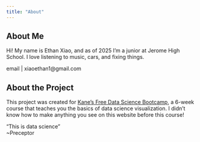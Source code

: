 ```yaml
---
title: "About"
---
```


## About Me
Hi! My name is Ethan Xiao, and as of 2025 I’m a junior at Jerome High School. I love listening to music, cars, and fixing things.

email | xiaoethan1@gmail.com

## About the Project
This project was created for [Kane’s Free Data Science Bootcamp](https://bootcamp.davidkane.info), a 6-week course that teaches you the basics of data science visualization. I didn’t know how to make anything you see on this website before this course!

"This is data science"
\
  ~Preceptor